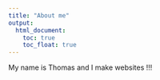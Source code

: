 ```yaml
---
title: "About me"
output: 
  html_document:
    toc: true
    toc_float: true
---
```


My name is Thomas and I make websites !!!